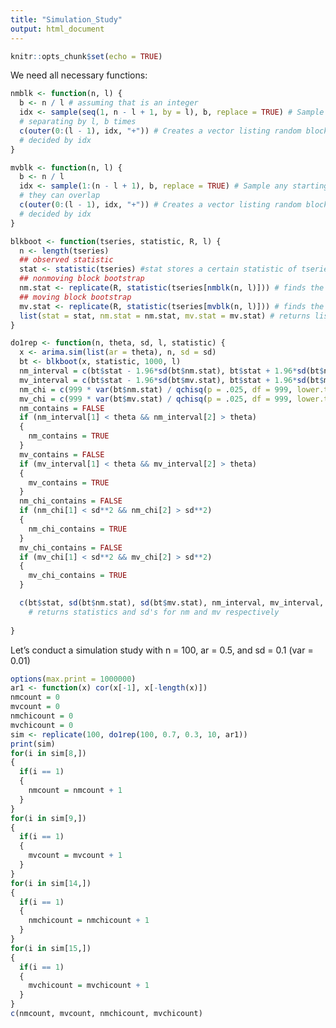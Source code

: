 ```yaml
---
title: "Simulation_Study"
output: html_document
---
```


```r
knitr::opts_chunk$set(echo = TRUE)
```

We need all necessary functions:

```r
nmblk <- function(n, l) {
  b <- n / l # assuming that is an integer
  idx <- sample(seq(1, n - l + 1, by = l), b, replace = TRUE) # Sample between 1 and n - l + 1, 
  # separating by l, b times
  c(outer(0:(l - 1), idx, "+")) # Creates a vector listing random blocks of size l with starting points 
  # decided by idx
}

mvblk <- function(n, l) {
  b <- n / l
  idx <- sample(1:(n - l + 1), b, replace = TRUE) # Sample any starting point between 1 and n - 1 + 1
  # they can overlap
  c(outer(0:(l - 1), idx, "+")) # Creates a vector listing random blocks of size l with starting points
  # decided by idx
}

blkboot <- function(tseries, statistic, R, l) {
  n <- length(tseries) 
  ## observed statistic
  stat <- statistic(tseries) #stat stores a certain statistic of tseries using a function
  ## nonmoving block bootstrap
  nm.stat <- replicate(R, statistic(tseries[nmblk(n, l)])) # finds the statistic of nm bootstrap and repeats R times
  ## moving block bootstrap
  mv.stat <- replicate(R, statistic(tseries[mvblk(n, l)])) # finds the statistic of mv bootstrap and repeats R times
  list(stat = stat, nm.stat = nm.stat, mv.stat = mv.stat) # returns list of three values
}

do1rep <- function(n, theta, sd, l, statistic) {
  x <- arima.sim(list(ar = theta), n, sd = sd)
  bt <- blkboot(x, statistic, 1000, l) 
  nm_interval = c(bt$stat - 1.96*sd(bt$nm.stat), bt$stat + 1.96*sd(bt$nm.stat))
  mv_interval = c(bt$stat - 1.96*sd(bt$mv.stat), bt$stat + 1.96*sd(bt$mv.stat))
  nm_chi = c(999 * var(bt$nm.stat) / qchisq(p = .025, df = 999, lower.tail = FALSE), 999 * var(bt$nm.stat) / qchisq(p = .975, df = 999, lower.tail = FALSE))
  mv_chi = c(999 * var(bt$mv.stat) / qchisq(p = .025, df = 999, lower.tail = FALSE), 999 * var(bt$mv.stat) / qchisq(p = .975, df = 999, lower.tail = FALSE))
  nm_contains = FALSE
  if (nm_interval[1] < theta && nm_interval[2] > theta)
  {
    nm_contains = TRUE
  }
  mv_contains = FALSE
  if (mv_interval[1] < theta && mv_interval[2] > theta)
  {
    mv_contains = TRUE
  }
  nm_chi_contains = FALSE
  if (nm_chi[1] < sd**2 && nm_chi[2] > sd**2)
  {
    nm_chi_contains = TRUE
  }
  mv_chi_contains = FALSE
  if (mv_chi[1] < sd**2 && mv_chi[2] > sd**2)
  {
    mv_chi_contains = TRUE
  }

  c(bt$stat, sd(bt$nm.stat), sd(bt$mv.stat), nm_interval, mv_interval, nm_contains, mv_contains, nm_chi, mv_chi, nm_chi_contains, mv_chi_contains) 
    # returns statistics and sd's for nm and mv respectively
  
}
```

Let's conduct a simulation study with n = 100, ar = 0.5, and sd = 0.1 (var = 0.01)

```r
options(max.print = 1000000)
ar1 <- function(x) cor(x[-1], x[-length(x)])
nmcount = 0
mvcount = 0
nmchicount = 0
mvchicount = 0
sim <- replicate(100, do1rep(100, 0.7, 0.3, 10, ar1))
print(sim)
for(i in sim[8,])
{
  if(i == 1)
  {
    nmcount = nmcount + 1
  }
}
for(i in sim[9,])
{
  if(i == 1)
  {
    mvcount = mvcount + 1
  }
}
for(i in sim[14,])
{
  if(i == 1)
  {
    nmchicount = nmchicount + 1
  }
}
for(i in sim[15,])
{
  if(i == 1)
  {
    mvchicount = mvchicount + 1
  }
}
c(nmcount, mvcount, nmchicount, mvchicount)

```